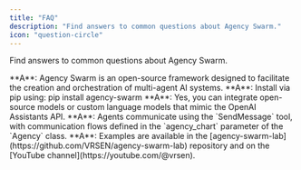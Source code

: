 ```yaml
---
title: "FAQ"
description: "Find answers to common questions about Agency Swarm."
icon: "question-circle"
---
```


Find answers to common questions about Agency Swarm.

<AccordionGroup>

<Accordion title="What is Agency Swarm?" icon="question-circle" iconType="solid">
**A**: Agency Swarm is an open-source framework designed to facilitate the creation and orchestration of multi-agent AI systems.
</Accordion>

<Accordion title="How do I install Agency Swarm?" icon="download" iconType="solid">
**A**: Install via pip using:

<CodeBlock language="bash">
pip install agency-swarm
</CodeBlock>
</Accordion>

<Accordion title="Can I use custom models with Agency Swarm?" icon="cogs" iconType="solid">
**A**: Yes, you can integrate open-source models or custom language models that mimic the OpenAI Assistants API.
</Accordion>

<Accordion title="How do agents communicate within an agency?" icon="comments" iconType="solid">
**A**: Agents communicate using the `SendMessage` tool, with communication flows defined in the `agency_chart` parameter of the `Agency` class.
</Accordion>

<Accordion title="Where can I find examples and tutorials?" icon="book" iconType="solid">
**A**: Examples are available in the [agency-swarm-lab](https://github.com/VRSEN/agency-swarm-lab) repository and on the [YouTube channel](https://youtube.com/@vrsen).
</Accordion>

</AccordionGroup>
